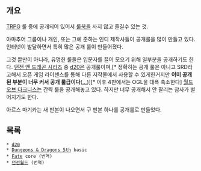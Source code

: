 == 개요 ==

[[TRPG]] 룰 중에 공개되어 있어서 [[룰북]]을 사지 않고 즐길수 있는 것.

아마추어 그룹이나 개인, 또는 그에 준하는 인디 제작사들이 공개룰을 많이 만들고 있다. 인터넷이 발달하면서 특히 많은 공개 룰이 만들어졌다. 

그것 뿐만이 아니라, 유명한 룰들은 입문자를 끌어 모으기 위해 일부분을 공개하기도 한다. [[던전 앤 드래곤 시리즈]] 중 [[d20]]은 공개룰이며,[* 정확히는 공개 룰은 아니고 SRD라고해서 오픈 게임 라이센스를 통해 다른 저작물에서 사용할 수 있게한거지만 '''이미 공개된 부분이 너무 커서 공개 룰급이다'''([[...]])][* 이후 4판에서는 OGL을 대폭 축소한다] [[월드 오브 다크니스]]는 간략 룰을 공개해놓고 있다. 하지만 너무 공개해서 안 팔리는 참사가 벌어지기도 한다.

아르스 마기카는 새 판본이 나오면서 구 판본 하나를 공개룰로 만들었다.

== 목록 ==

 * [[d20]]
 * [[Dungeons & Dragons 5th]] basic
 * [[Fate]] core (번역)
 * [[던전월드]] (번역)

